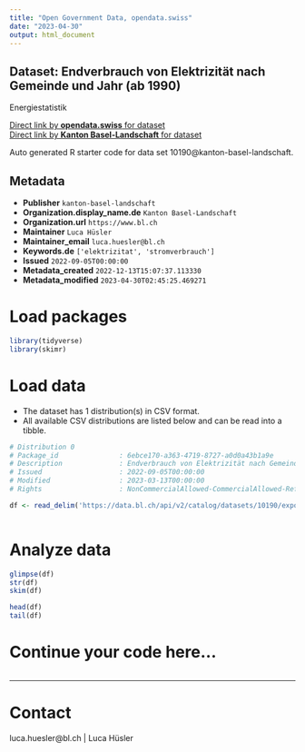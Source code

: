 ```yaml
---
title: "Open Government Data, opendata.swiss"
date: "2023-04-30"
output: html_document
---
```


## Dataset: Endverbrauch von Elektrizität nach Gemeinde und Jahr (ab 1990)

Energiestatistik

[Direct link by **opendata.swiss** for dataset](https://opendata.swiss/de/dataset/endverbrauch-von-elektrizitat-nach-gemeinde-und-jahr-ab-1990)<br>
[Direct link by **Kanton Basel-Landschaft** for dataset](https://data.bl.ch/explore/dataset/10190/)

Auto generated R starter code for data set 10190@kanton-basel-landschaft.

## Metadata

- **Publisher** `kanton-basel-landschaft`
- **Organization.display_name.de** `Kanton Basel-Landschaft`
- **Organization.url** `https://www.bl.ch`
- **Maintainer** `Luca Hüsler`
- **Maintainer_email** `luca.huesler@bl.ch`
- **Keywords.de** `['elektrizitat', 'stromverbrauch']`
- **Issued** `2022-09-05T00:00:00`
- **Metadata_created** `2022-12-13T15:07:37.113330`
- **Metadata_modified** `2023-04-30T02:45:25.469271`


# Load packages

```r

library(tidyverse)
library(skimr)

```

# Load data

-   The dataset has 1 distribution(s) in CSV format.
-   All available CSV distributions are listed below and can be read into a tibble.

```r

# Distribution 0
# Package_id               : 6ebce170-a363-4719-8727-a0d0a43b1a9e
# Description              : Endverbrauch von Elektrizität nach Gemeinde und Jahr (ab 1990) (csv)
# Issued                   : 2022-09-05T00:00:00
# Modified                 : 2023-03-13T00:00:00
# Rights                   : NonCommercialAllowed-CommercialAllowed-ReferenceRequired

df <- read_delim('https://data.bl.ch/api/v2/catalog/datasets/10190/exports/csv')



```

# Analyze data

```r

glimpse(df)
str(df)
skim(df)

head(df)
tail(df)

```

# Continue your code here...

```r

```

------------------------------------------------------------------------

# Contact

luca.huesler@bl.ch | Luca Hüsler
